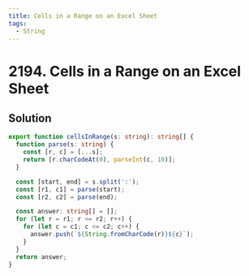 ```yaml
---
title: Cells in a Range on an Excel Sheet
tags:
  - String
---
```


# 2194. Cells in a Range on an Excel Sheet

<Badges>
  <LevelBadge level="easy" />
  <TopicBadge name="String" slug="string" />
</Badges>

## Solution

```typescript filename="solution.ts" copy
export function cellsInRange(s: string): string[] {
  function parse(s: string) {
    const [r, c] = [...s];
    return [r.charCodeAt(0), parseInt(c, 10)];
  }

  const [start, end] = s.split(':');
  const [r1, c1] = parse(start);
  const [r2, c2] = parse(end);

  const answer: string[] = [];
  for (let r = r1; r <= r2; r++) {
    for (let c = c1; c <= c2; c++) {
      answer.push(`${String.fromCharCode(r)}${c}`);
    }
  }
  return answer;
}
```

<ProblemLink
  codingSite="leetcode"
  href="https://leetcode.com/problems/cells-in-a-range-on-an-excel-sheet"
  title="Cells in a Range on an Excel Sheet"
/>
